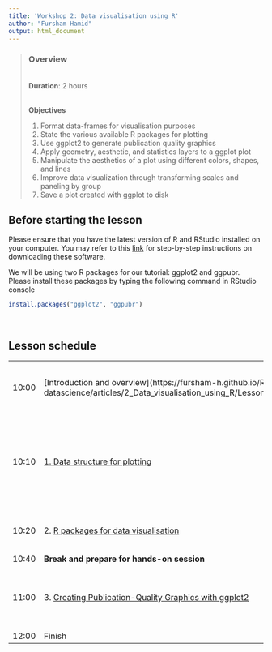 ```yaml
---
title: 'Workshop 2: Data visualisation using R'
author: "Fursham Hamid"
output: html_document
---
```


> ### Overview
><br />
> **Duration**: 2 hours
><br />
><br />
>
> **Objectives**
>
> 1) Format data-frames for visualisation purposes
> 2) State the various available R packages for plotting
> 3) Use ggplot2 to generate publication quality graphics
> 4) Apply geometry, aesthetic, and statistics layers to a ggplot plot
> 5) Manipulate the aesthetics of a plot using different colors, shapes, and lines
> 6) Improve data visualization through transforming scales and paneling by group
> 7) Save a plot created with ggplot to disk
><br />

## Before starting the lesson
Please ensure that you have the latest version of R and RStudio installed on 
your computer. You may refer to this [link](https://datacarpentry.org/R-ecology-lesson/#preparations) 
for step-by-step instructions on downloading these software.  

We will be using two R packages for our tutorial: ggplot2 and ggpubr. 
Please install these packages by typing the following command in RStudio console
```r
install.packages("ggplot2", "ggpubr")
```

<br/ >

## Lesson schedule
||||
|:---|:------------|:------------|
|10:00|[Introduction and overview](https://fursham-h.github.io/R-datascience/articles/2_Data_visualisation_using_R/Lesson_intro.html| Why visualize data using programming language? |
|10:10|[1. Data structure for plotting ](https://fursham-h.github.io/R-datascience/articles/2_Data_visualisation_using_R/Lesson_intro.html#datastruct) | How should I format my data to facilitate visualisation in R? <br> How do I reshape my data? |
|10:20|2. [R packages for data visualisation](https://fursham-h.github.io/R-datascience/articles/2_Data_visualisation_using_R/Lesson_intro.html#rpackages) | What packages can I use to plot data? |
|10:40|**Break and prepare for hands-on session**||
|11:00|3. [Creating Publication-Quality Graphics with ggplot2](http://swcarpentry.github.io/r-novice-gapminder/08-plot-ggplot2/index.html)|  How can I create publication-quality graphics in R?  |
|12:00|Finish| |










